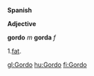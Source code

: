 '''Spanish'''



'''Adjective'''



'''gordo''' ''m'' '''gorda''' ''f''


1.[[fat]].

[[gl:Gordo]]
[[hu:Gordo]]
[[fi:Gordo]]